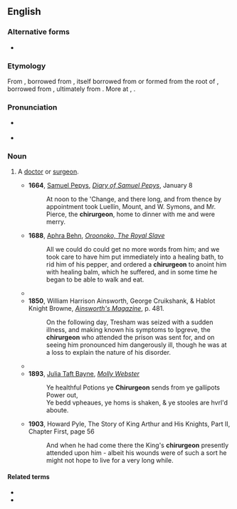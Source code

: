 ==English==

===Alternative forms===
* {{l|en|chirurgion}}

===Etymology===
From {{inh|en|enm|cirurgien}}, borrowed from {{bor|en|fro|cirurgiien}}, itself borrowed from {{der|en|VL.|*chīrurgiānus}} or formed from the root of {{m|fro|cirurgie}}, borrowed from {{der|en|la|chirurgia}}, ultimately from {{der|en|grc|χειρουργός}}. More at {{l|en|surgeon}}, {{l|en|surgery}}.

===Pronunciation===
* {{a|UK}} {{IPA|/kaɪ.ˈɹɜːdʒən/|lang=en}}
* {{rhymes|ɜː(ɹ)dʒən|lang=en}}

===Noun===
{{en-noun}}

# {{lb|en|archaic}} A [[doctor]] or [[surgeon]].
#* '''1664''', [[w:Samuel Pepys|Samuel Pepys]], ''[[s:Diary of Samuel Pepys|Diary of Samuel Pepys]]'', January 8
#*: At noon to the 'Change, and there long, and from thence by appointment took Luellin, Mount, and W. Symons, and Mr. Pierce, the '''chirurgeon''', home to dinner with me and were merry.
#* '''1688''', [[w:Aphra Behn|Aphra Behn]], ''[[s:Oroonoko|Oroonoko, The Royal Slave]]''
#*: All we could do could get no more words from him; and we took care to have him put immediately into a healing bath, to rid him of his pepper, and ordered a '''chirurgeon''' to anoint him with healing balm, which he suffered, and in some time he began to be able to walk and eat.
#* {{quote-book
|lang=en
|year=1728
|chapter=The Atheist, or, the Second Part of the Solider's Fortune
|title=The Works of Mr. Thomas Otway
|volume=2
|first=Thomas
|last=Otway
|authorlink=Thomas Otway
|location=London
|page=44
|url=http://books.google.com/books?id=yF1AAAAAYAAJ&pg=PA44
|passage=If I chance to be hang'd, being a luſty Sinewy Fellow, the Corporation of Barber-'''Chirurgeons''', may be, beg me for an Anatomy, to ſet up in their Hall.
}}
#* '''1850''', William Harrison Ainsworth, George Cruikshank, & Hablot Knight Browne, ''[http://books.google.com/books?id=hDoFAAAAQAAJ&pg=PA481&dq=chirurgeon Ainsworth's Magazine]'', p. 481.
#*: On the following day, Tresham was seized with a sudden illness, and making known his symptoms to Ipgreve, the '''chirurgeon''' who attended the prison was sent for, and on seeing him pronounced him dangerously ill, though he was at a loss to explain the nature of his disorder.
#* {{quote-text|lang=en|year=1889|author={{w|Arthur Conan Doyle}}|title=[[s:Micah Clarke|Micah Clarke]]|chapter=XXXI|passage=Noting that there was something amiss, he had hurried down for a skilled '''chirurgeon''', whom he brought out to us under an escort of scythesmen.}}
#* '''1893''', [[w:Julia Taft Bayne|Julia Taft Bayne]], ''[[s:Molly Webster|Molly Webster]]''
#*: Ye healthful Potions ye '''Chirurgeon''' sends from ye gallipots Power out,<br/>Ye bedd vpheaues, ye homs is shaken, & ye stooles are hvrl'd aboute.
#* '''1903''', Howard Pyle, The Story of King Arthur and His Knights, Part II, Chapter First, page 56
#*: And when he had come there the King's '''chirurgeon''' presently attended upon him - albeit his wounds were of such a sort he might not hope to live for a very long while.

====Related terms====
* {{l|en|chirurgical}}
* {{l|en|chirurgie}}